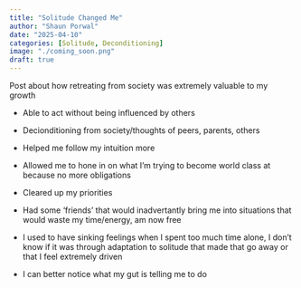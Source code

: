 ```yaml
---
title: "Solitude Changed Me"
author: "Shaun Porwal"
date: "2025-04-10"
categories: [Solitude, Deconditioning]
image: "./coming_soon.png"
draft: true
---
```



Post about how retreating from society was extremely valuable to my growth


- Able to act without being influenced by others
- Decionditioning from society/thoughts of peers, parents, others
- Helped me follow my intuition more
- Allowed me to hone in on what I'm trying to become world class at because no more obligations
- Cleared up my priorities
- Had some 'friends' that would inadvertantly bring me into situations that would waste my time/energy, am now free 

- I used to have sinking feelings when I spent too much time alone, I don't know if it was through adaptation to solitude that made that go away or that I feel extremely driven
- I can better notice what my gut is telling me to do